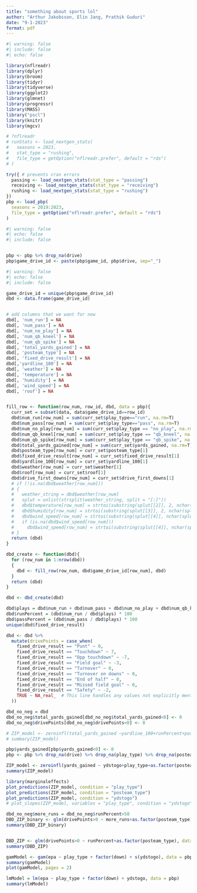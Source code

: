 ```yaml
---
title: "something about sports lol"
author: "Arthur Jakobsson, Elin Jang, Prathik Guduri"
date: "9-1-2023"
format: pdf
---
```



```r
#| warning: false
#| include: false
#| echo: false

library(nflreadr)
library(dplyr)
library(broom)
library(tidyr)
library(tidyverse)
library(ggplot2)
library(glmnet)
library(progressr)
library(MASS)
library("pscl")
library(knitr)
library(mgcv)

# ?nflreadr
# runStats <- load_nextgen_stats(
#   seasons = 2023,
#   stat_type = "rushing",
#   file_type = getOption("nflreadr.prefer", default = "rds")
# )

try({ # prevents cran errors
  passing <- load_nextgen_stats(stat_type = "passing")
  receiving <- load_nextgen_stats(stat_type = "receiving")
  rushing <- load_nextgen_stats(stat_type = "rushing")
})
pbp <- load_pbp(
  seasons = 2019:2023,
  file_type = getOption("nflreadr.prefer", default = "rds")
)
```

```r
#| warning: false
#| echo: false
#| include: false


pbp <- pbp %>% drop_na(drive)
pbp$game_drive_id <- paste(pbp$game_id, pbp$drive, sep="_")
```


```r
#| warning: false
#| echo: false
#| include: false

game_drive_id = unique(pbp$game_drive_id)
dbd <- data.frame(game_drive_id)


# add columns that we want for now
dbd[, 'num_run'] = NA
dbd[, 'num_pass'] = NA
dbd[, 'num_no_play'] = NA
dbd[, 'num_qb_kneel'] = NA
dbd[, 'num_qb_spike'] = NA
dbd[, 'total_yards_gained'] = NA
dbd[, 'posteam_type'] = NA
dbd[, 'fixed_drive_result'] = NA
dbd[,'yardline_100'] = NA
dbd[, 'weather'] = NA
dbd[, 'temperature'] = NA
dbd[, 'humidity'] = NA
dbd[, 'wind_speed'] = NA
dbd[, 'roof'] = NA


fill_row <- function(row_num, row_id, dbd, data = pbp){
  curr_set = subset(data, data$game_drive_id==row_id)
  dbd$num_run[row_num] = sum(curr_set$play_type=="run", na.rm=T)
  dbd$num_pass[row_num] = sum(curr_set$play_type=="pass", na.rm=T)
  dbd$num_no_play[row_num] = sum(curr_set$play_type == "no_play", na.rm=T)
  dbd$num_qb_kneel[row_num] = sum(curr_set$play_type == "qb_kneel", na.rm=T)
  dbd$num_qb_spike[row_num] = sum(curr_set$play_type == "qb_spike", na.rm=T)
  dbd$total_yards_gained[row_num] = sum(curr_set$yards_gained, na.rm=T)
  dbd$posteam_type[row_num] = curr_set$posteam_type[1]
  dbd$fixed_drive_result[row_num] = curr_set$fixed_drive_result[1]
  dbd$yardline_100[row_num] = curr_set$yardline_100[1]
  dbd$weather[row_num] = curr_set$weather[1]
  dbd$roof[row_num] = curr_set$roof[1]
  dbd$drive_first_downs[row_num] = curr_set$drive_first_downs[1]
  # if (!is.na(dbd$weather[row_num]))
  # {
  #   weather_string = dbd$weather[row_num]
  #   splut = unlist(strsplit(weather_string, split = "[:]"))
  #   dbd$temperature[row_num] = strtoi(substring(splut[[2]], 2, nchar(splut[[2]])-13))
  #   dbd$humidity[row_num] = strtoi(substring(splut[[3]], 2, nchar(splut[[3]])-7))
  #   dbd$wind_speed[row_num] = strtoi(substring(splut[[4]], nchar(splut[[4]])-6, nchar(splut[[4]])-4))
  #   if (is.na(dbd$wind_speed[row_num]))
  #     dbd$wind_speed[row_num] = strtoi(substring(splut[[4]], nchar(splut[[4]])-5, nchar(splut[[4]])-4))
  # }
  return (dbd)
}

dbd_create <- function(dbd){
  for (row_num in 1:nrow(dbd)) 
  {
    dbd <- fill_row(row_num, dbd$game_drive_id[row_num], dbd)
  }
  return (dbd)
}

dbd <- dbd_create(dbd)
```

```r
dbd$plays = dbd$num_run + dbd$num_pass + dbd$num_no_play + dbd$num_qb_kneel + dbd$num_qb_spike
dbd$runPercent = (dbd$num_run / dbd$plays) * 100
dbd$passPercent = (dbd$num_pass / dbd$plays) * 100
unique(dbd$fixed_drive_result)

dbd <- dbd %>%
  mutate(drivePoints = case_when(
    fixed_drive_result == "Punt" ~ 0,
    fixed_drive_result == "Touchdown" ~ 7,
    fixed_drive_result == "Opp touchdown" ~ -7,
    fixed_drive_result == "Field goal" ~ -3,
    fixed_drive_result == "Turnover" ~ 0,
    fixed_drive_result == "Turnover on downs" ~ 0,
    fixed_drive_result == "End of half" ~ 0,
    fixed_drive_result == "Missed field goal" ~ 0,
    fixed_drive_result == "Safety" ~ -2,
    TRUE ~ NA_real_  # This line handles any values not explicitly mentioned
  ))
```





```r
dbd_no_neg = dbd
dbd_no_neg$total_yards_gained[dbd_no_neg$total_yards_gained<0] <- 0 
dbd_no_neg$drivePoints[dbd_no_neg$drivePoints<0] <- 0 

# ZIP_model <- zeroinfl(total_yards_gained ~yardline_100+runPercent+passPercent+as.factor(posteam_type), data=dbd_no_neg, dist = "poisson", link="logit")
# summary(ZIP_model)

pbp$yards_gained[pbp$yards_gained<0] <- 0 
pbp <- pbp %>% drop_na(drive) %>% drop_na(play_type) %>% drop_na(posteam) %>% filter(play_type =="pass" | play_type=="run")

ZIP_model <- zeroinfl(yards_gained ~ ydstogo+play_type+as.factor(posteam_type), data=pbp, dist = "poisson", link="logit")
summary(ZIP_model)

library(marginaleffects)
plot_predictions(ZIP_model, condition = "play_type") 
plot_predictions(ZIP_model, condition = "posteam_type")
plot_predictions(ZIP_model, condition = "ydstogo")
# plot_slopes(ZIP_model, variables = "play_type", condition = "ydstogo")
```

```r
dbd_no_neg$more_runs = dbd_no_neg$runPercent>50
DBD_ZIP_binary <- glm(drivePoints>0 ~ more_runs+as.factor(posteam_type), data=dbd_no_neg, family = binomial)
summary(DBD_ZIP_binary)


DBD_ZIP <- glm(drivePoints>0 ~ runPercent+as.factor(posteam_type), data=dbd_no_neg, family = binomial)
summary(DBD_ZIP)
```


```r
gamModel <- gam(epa ~ play_type + factor(down) + s(ydstogo), data = pbp, na.action=na.exclude)
summary(gamModel)
plot(gamModel, pages = 2)
```



```r
lmModel = lm(epa ~ play_type + factor(down) + ydstogo, data = pbp)
summary(lmModel)
```


